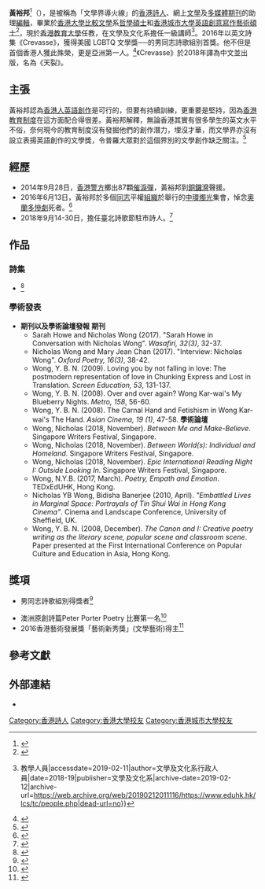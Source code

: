 '''黃裕邦'''<ref>{{cite web|url=http://www.biosmonthly.com/interview_topic/9773|title=食色性，還有一個抱抱：專訪香港詩人黃裕邦|author=BIOS monthly|4=|access-date=2019-03-07|archive-date=2019-10-31|archive-url=https://web.archive.org/web/20191031201938/http://www.biosmonthly.com/interview_topic/9773|dead-url=no}}</ref>（{{lang-en|'''Nicholas Wong'''}}），是被稱為「文學界導火線」的[[香港|香港]][[詩人|詩人]]、網上[[文學|文學]]及[[多媒體|多媒體]][[期刊|期刊]]的助理[[編輯|編輯]]，畢業於[[香港大學|香港大學]][[比較文學|比較文學]]系[[哲學碩士|哲學碩士]]和[[香港城市大學|香港城市大學]][[英語創意寫作|英語創意寫作]][[藝術碩士|藝術碩士]]<ref>{{cite_news|url=http://gdottv.com/main/archives/14911|title=裂痕後的聲音 – 專訪Lambda Literary Award得獎者黃裕邦（上集）|work=[[G點電視|G點電視]]|date=2016-06-08|accessdate=2016-06-18|archive-url=https://web.archive.org/web/20160616130229/http://gdottv.com/main/archives/14911|archive-date=2016-06-16|dead-url=yes}}</ref>，現於[[香港教育大學|香港教育大學]]任教，在文學及文化系擔任一級講師<ref>{{Cite web|url=https://www.eduhk.hk/lcs/tc/people.php|title=香港教育大學文學及文化系 {{!}} 教學人員|accessdate=2019-02-11|author=文學及文化系行政人員|date=2018-19|publisher=文學及文化系|archive-date=2019-02-12|archive-url=https://web.archive.org/web/20190212011116/https://www.eduhk.hk/lcs/tc/people.php|dead-url=no}}</ref>。2016年以英文詩集《Crevasse》，獲得美國 LGBTQ 文學獎──{{link-en|蘭布達文學獎|Lambda Literary Awards}}的男同志詩歌組別首獎。他不但是首個香港人獲此殊榮，更是亞洲第一人。<ref>{{cite_news|url=http://www.dbc.hk/me2/news-detail/Id/90447/type/98/%E6%96%87%E5%8C%96%E6%99%82%E5%88%BB%EF%BC%9A%E8%A9%A9%E4%BA%BA%20Nicholas%20%E9%BB%84%E8%A3%95%E9%82%A6|title=文化時刻：詩人 Nicholas 黄裕邦|work=[[香港數碼電台|香港數碼電台]]|date=2015-09-08|accessdate=2016-06-18}}</ref>《Crevasse》於2018年譯為中文並出版，名為《天裂》。

==主張==
黃裕邦認為[[香港人|香港人]][[英語創作|英語創作]]是可行的，但要有持續訓練，更重要是堅持，因為[[香港教育制度|香港教育制度]]在這方面配合得很差。黃裕邦解釋，無論香港其實有很多學生的英文水平不俗，奈何現今的教育制度沒有發掘他們的創作潛力，埋沒才華，而文學界亦沒有設立表揚英語創作的文學獎，令普羅大眾對於這個界別的文學創作缺乏關注。<ref>{{cite_news|url=http://www.hk01.com/01%E5%8D%9A%E8%A9%95-%E8%97%9D%EF%BC%8E%E6%96%87%E5%8C%96/24857/%E6%95%99%E8%82%B2%E5%88%B6%E5%BA%A6%E5%9F%8B%E6%B2%92%E4%BA%BA%E6%89%8D-%E9%A6%96%E4%BD%8D%E9%A6%99%E6%B8%AF%E8%A9%A9%E4%BA%BA%E5%A5%AA%E7%BE%8ELGBTQ%E6%96%87%E5%AD%B8%E7%8D%8E%E5%BE%8C%E6%84%9F%E5%98%86|title=教育制度埋沒人才！首位香港詩人奪美LGBTQ文學獎後感嘆|work=《[[香港01|香港01]]》|date=2016-06-07|accessdate=2016-06-18|archive-date=2016-07-11|archive-url=https://web.archive.org/web/20160711002627/http://www.hk01.com/01%E5%8D%9A%E8%A9%95-%E8%97%9D%EF%BC%8E%E6%96%87%E5%8C%96/24857/%E6%95%99%E8%82%B2%E5%88%B6%E5%BA%A6%E5%9F%8B%E6%B2%92%E4%BA%BA%E6%89%8D-%E9%A6%96%E4%BD%8D%E9%A6%99%E6%B8%AF%E8%A9%A9%E4%BA%BA%E5%A5%AA%E7%BE%8ELGBTQ%E6%96%87%E5%AD%B8%E7%8D%8E%E5%BE%8C%E6%84%9F%E5%98%86|dead-url=no}}</ref>

==經歷==
*2014年9月28日，[[香港|香港]][[警方|警方]]擲出87顆[[催淚彈|催淚彈]]，黃裕邦到[[銅鑼灣|銅鑼灣]]聲援。
*2016年6月13日，黃裕邦於多個[[同性戀者|同志]]平權[[组织_(社会学)|組織]]於舉行的[[中環|中環]][[燭光|燭光]]集會，悼念[[2016年奧蘭多夜店槍擊案|奧蘭多慘劇]]死者。<ref>{{cite_news|url=http://news.mingpao.com/pns/dailynews/web_tc/article/20160619/s00005/1466274089871#sthash.j1qArFuL.gbpl&st_refDomain=www.facebook.com&st_refQuery=/|title=表意達人：黃裕邦 脫下標籤寫作 選詩悼奧蘭多慘劇|work=[[明報|明報]]|date=2016-06-19|accessdate=2016-06-19|archive-date=2016-08-12|archive-url=https://web.archive.org/web/20160812094416/http://news.mingpao.com/pns/dailynews/web_tc/article/20160619/s00005/1466274089871#sthash.j1qArFuL.gbpl&st_refDomain=www.facebook.com&st_refQuery=/|dead-url=no}}</ref>
*2018年9月14-30日，擔任臺北詩歌節駐市詩人。<ref>{{Cite web|url=https://mingpaomonthly.com/%E5%8F%B0%E5%8C%97%E8%A9%A9%E6%AD%8C%E7%AF%80%E9%BB%83%E8%A3%95%E9%82%A6%E4%BB%BB%E9%A7%90%E5%B8%82%E8%A9%A9%E4%BA%BA/|title=台北詩歌節黃裕邦任駐市詩人|accessdate=2019-02-11|author=黃暐勝|date=2018-09-29|publisher=明報月刊|archive-date=2019-04-28|archive-url=https://web.archive.org/web/20190428050011/https://mingpaomonthly.com/%e5%8f%b0%e5%8c%97%e8%a9%a9%e6%ad%8c%e7%af%80%e9%bb%83%e8%a3%95%e9%82%a6%e4%bb%bb%e9%a7%90%e5%b8%82%e8%a9%a9%e4%ba%ba/|dead-url=no}}</ref>

==作品==
===詩集===
*{{cite book
 | title = 《天裂》（''Crevasse''）
 | year = 2015
 | publisher = 
 | isbn = 978-1-885030-20-7
}}<ref>{{cite_news|url=http://kaya.com/books/crevasse/|title=Crevasse|work=[[Kaya_Press|Kaya Press]]|date=2015-09-08|accessdate=2016-06-18|archive-date=2021-05-03|archive-url=https://web.archive.org/web/20210503033350/https://kaya.com/books/crevasse/|dead-url=no}}</ref>

===學術發表===

*'''期刊以及學術論壇發報''' '''期刊'''
** Sarah Howe and Nicholas Wong (2017). "Sarah Howe in Conversation with Nicholas Wong". ''Wasafiri, 32(3)'', 32-37.
** Nicholas Wong and Mary Jean Chan (2017). "Interview: Nicholas Wong". ''Oxford Poetry, 16(3)'', 38-42.
** Wong, Y. B. N. (2009). Loving you by not falling in love: The postmodern representation of love in Chunking Express and Lost in Translation. ''Screen Education, 53'', 131-137.
** Wong, Y. B. N. (2008). Over and over again? Wong Kar-wai's My Blueberry Nights. ''Metro, 158'', 56-60.
** Wong, Y. B. N. (2008). The Carnal Hand and Fetishism in Wong Kar-wai's The Hand. ''Asian Cinema, 19 (1)'', 47-58.  '''學術論壇'''
** Wong, Nicholas (2018, November). ''Between Me and Make-Believe''. Singapore Writers Festival, Singapore.
** Wong, Nicholas (2018, November). ''Between World(s): Individual and Homeland''. Singapore Writers Festival, Singapore.
** Wong, Nicholas (2018, November). ''Epic International Reading Night I: Outside Looking In''. Singapore Writers Festival, Singapore.
** Wong, N.Y.B. (2017, March). ''Poetry, Empath and Emotion''. TEDxEdUHK, Hong Kong.
** Nicholas YB Wong, Bidisha Banerjee (2010, April). ''"Embattled Lives in Marginal Space: Portrayals of Tin Shui Wai in Hong Kong Cinema"''. Cinema and Landscape Conference, University of Sheffield, UK.
** Wong, Y. B. N. (2008, December). ''The Canon and I: Creative poetry writing as the literary scene, popular scene and classroom scene''. Paper presented at the First International Conference on Popular Culture and Education in Asia, Hong Kong.

==獎項==
* {{link-en|蘭布達文學獎|Lambda Literary Awards}}男同志詩歌組別得獎者<ref>{{cite_news|url=https://thestandnews.com/culture/%E9%BB%83%E8%A3%95%E9%82%A6%E5%85%A5%E5%9C%8D%E7%BE%8E%E5%9C%8Blgbtq%E6%96%87%E5%AD%B8%E7%8D%8E-%E9%A6%96%E5%90%8D%E6%B8%AF%E7%94%A2%E8%A9%A9%E4%BA%BA%E7%8D%B2%E8%82%AF%E5%AE%9A/|title=黃裕邦入圍美國LGBTQ文學獎　首名港產詩人獲肯定|work=[[立場新聞|立場新聞]]|date=2015-05-07|accessdate=2016-06-18|archive-date=2020-09-18|archive-url=https://web.archive.org/web/20200918135254/https://www.thestandnews.com/culture/%E9%BB%83%E8%A3%95%E9%82%A6%E5%85%A5%E5%9C%8D%E7%BE%8E%E5%9C%8Blgbtq%E6%96%87%E5%AD%B8%E7%8D%8E-%E9%A6%96%E5%90%8D%E6%B8%AF%E7%94%A2%E8%A9%A9%E4%BA%BA%E7%8D%B2%E8%82%AF%E5%AE%9A/|dead-url=no}}</ref>
*澳洲原創詩篇Peter Porter Poetry 比賽第一名<ref>{{Cite web|url=https://www.sbs.com.au/yourlanguage/cantonese/zh-hant/audiotrack/nicholas-wong-wins-2018-peter-porter-poetry-prize?language=zh-hant|title=黃裕邦擊敗近千對手 贏得澳洲著名創作詩比賽|accessdate=2019-02-11|author=Aaron Wan|date=2018-04-01|publisher=SBS廣東話節目|archive-date=2019-04-28|archive-url=https://web.archive.org/web/20190428051655/https://www.sbs.com.au/yourlanguage/cantonese/zh-hant/audiotrack/nicholas-wong-wins-2018-peter-porter-poetry-prize?language=zh-hant|dead-url=no}}</ref>
*2016香港藝術發展獎「藝術新秀獎」(文學藝術)得主<ref>{{Cite web|url=https://www.eduhk.hk/fhm/tc/page.php?SECTION=NEWS_UPDATE&id=57|title=人文學院三位學者榮獲2016香港藝術發展獎|accessdate=2019-02-11|author=香港教育大學人文學院|date=2017-06-12|publisher=香港教育大學人文學院|archive-date=2019-02-12|archive-url=https://web.archive.org/web/20190212011519/https://www.eduhk.hk/fhm/tc/page.php?SECTION=NEWS_UPDATE&id=57|dead-url=no}}</ref>

== 參考文獻 ==
{{reflist}}
==外部連結==
* {{facebook|nicholasybwong}}

[[Category:香港詩人|Category:香港詩人]]
[[Category:香港大學校友|Category:香港大學校友]]
[[Category:香港城市大學校友|Category:香港城市大學校友]]